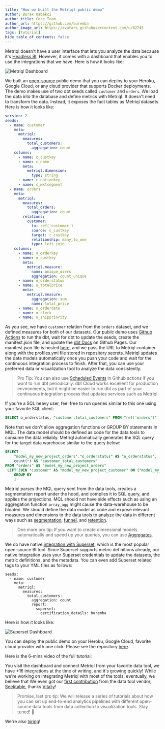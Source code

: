 ```yaml
---
title: "How we built the Metriql public demo"
author: Burak Kabakci
author_title: Core Team
author_url: https://github.com/buremba
author_image_url: https://avatars.githubusercontent.com/u/82745
tags: [tutorial]
hide_table_of_contents: false
---
```


Metriql doesn't have a user interface that lets you analyze the data because it's [Headless BI](https://metriql.com/introduction/intro). However, it comes with a dashboard that enables you to use the integrations that we have. Here is how it looks like:

<img src="/img/blog/metriql-demo/dashboard1.png" alt="Metriql Dashboard"/>

<!--truncate-->

We built an [open-source](https://github.com/metriql/metriql-public-demo) public demo that you can deploy to your Heroku, Google Cloud, or any cloud provider that supports Docker deployments. The demo makes use of two dbt seeds called `customer` and `orders`. We load the data into the database and define metrics with Metriql. It doesn't need to transform the data. Instead, it exposes the fact tables as Metriql datasets. Here is how it looks like:

```yml
version: 2
seeds:
  - name: customer
    meta: 
      metriql:
        measures:
          total_customers:
            aggregation: count
    columns:
      - name: c_custkey
      - name: c_name
        meta:
          metriql.dimension:
            type: string
      - name: c_nationkey
      - name: c_mktsegment
  - name: orders
    meta:
      metriql:
        measures:
          total_orders:
            aggregation: count
        relations:
          customer:
            to: ref('customer')
            source: o_custkey
            target: c_custkey
            relationship: many_to_one
            type: left_join
    columns:
      - name: o_orderkey
      - name: o_custkey
        meta:
          metriql.measure:
            name: unique_users
            aggregation: count_unique
      - name: o_orderstatus
      - name: o_totalprice
        meta:
          metriql.measure:
            aggregation: sum
            name: total_price
      - name: o_orderdate
      - name: o_clerk
      - name: o_shippriority
```

As you see, we have `customer` relation from the `orders` dataset, and we defined measures for both of our datasets. Our public demo uses [Github Actions](https://github.com/metriql/metriql-public-demo/actions) to run the dbt, wait for dbt to update the seeds, create the manifest.json file, and update the [dbt Docs](https://metriql.github.io/metriql-public-demo) on Github Pages. Our manifest.json file is hosted [here](https://metriql.github.io/metriql-public-demo/manifest.json), and we pass the URL to Metriql container along with the profiles.yml file stored in repository secrets. Metriql updates the data models automatically once you push your code and wait for the continuous integration process to finish. After that, you can use your preferred data or visualization tool to analyze the data consistently.

> Pro Tip: You can also use [Scheduled Events](https://docs.github.com/en/actions/learn-github-actions/events-that-trigger-workflows#scheduled-events) in Github actions if you want to run dbt periodically. dbt Cloud works excellent for production environments, but it might be easier to run dbt as part of your continuous integration process that updates services such as Metriql.

If you're a SQL heavy user, feel free to run queries similar to this one using your favorite SQL client:

```sql
SELECT o_orderstatus, "customer.total_customers" FROM "ref('orders')"
```

Note that we don't allow aggregation functions or GROUP BY statements in MQL. The data model should be defined as code for the data tools to consume the data reliably. Metriql automatically generates the SQL query for the target data warehouse similar to the query below:

```sql
SELECT 
    "model_my_new_project_orders"."o_orderstatus" AS "o_orderstatus",
    count(*) AS "customer_total_customers"
FROM "orders" AS "model_my_new_project_orders"
 LEFT JOIN "customer" AS "model_my_new_project_customer" ON ("model_my_new_project_orders"."o_custkey" = "model_my_new_project_customer"."c_custkey") 
    GROUP BY
    1 
```

Metriql parses the MQL query sent from the data tools, creates a segmentation report under the hood, and compiles it to SQL query, and applies the projections. MQL should not have side effects such as using an aggregation function `array_agg` might cause the data-warehouse to be bloated. We should define the data model as code and expose relevant measures and dimensions to the data tools to analyze the data in different ways such as [segmentation](https://metriql.com/query/segmentation), [funnel](https://metriql.com/query/funnel), and [retention](https://metriql.com/query/retention).

> One more pro tip: If you want to create dimensional models automatically and speed up your queries, you can use [Aggregates](https://metriql.com/introduction/aggregates).

We do have native [integration with Superset](https://metriql.com/integrations/bi-tools/superset), which is the most popular open-source BI tool. Since Superset supports metric definitions already, our native integration uses your Superset credentials to update the datasets, the metric definitions, and the metadata. You can even add Superset related tags to your YML files as follows:


```
seeds:
  - name: customer
    meta: 
      metriql:
        measures:
          total_customers:
            aggregation: count
            report:
              superset:
                certification_details: buremba
```

Here is how it looks like:

<img src="/img/integrations/superset-chart.png" alt="Superset Dashboard"/>

You can deploy the public demo on your Heroku, Google Cloud, favorite cloud provider with one click. Please see the repository [here](https://github.com/metriql/metriql-public-demo).

Here is the 6-mins video of the full tutorial:

<YoutubeVideo id="Gz_6EOSDDSs" />

You visit the dashboard and connect Metriql from your favorite data tool, we have +16 integrations at the time of writing, and it's growing quickly! While we're working on integrating Metriql with most of the tools, eventually, we believe that  We even got our [first contribution](https://github.com/metriql/metriql.com/pull/17) from the data tool vendor, [Seektable](https://seektable.com), thanks [Vitaliy](https://metriql.slack.com/archives/C022QDKR95G/p1632472978012200)!

> Promise, last pro tip: We will release a series of tutorials about how you can set up end-to-end analytics pipelines with different open-source data tools from data collection to visualization tools. Stay tuned! 🤞

We're also [hiring](https://metriql.com/careers)!
